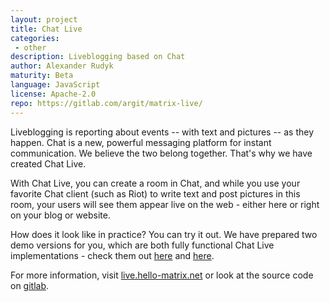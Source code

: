 ```yaml
---
layout: project
title: Chat Live
categories: 
 - other
description: Liveblogging based on Chat
author: Alexander Rudyk
maturity: Beta
language: JavaScript
license: Apache-2.0
repo: https://gitlab.com/argit/matrix-live/
---
```


Liveblogging is reporting about events -- with text and pictures -- as they happen. Chat is a new, powerful messaging platform for instant communication. We believe the two belong together. That's why we have created Chat Live.

With Chat Live, you can create a room in Chat, and while you use your favorite Chat client (such as Riot) to write text and post pictures in this room, your users will see them appear live on the web - either here or right on your blog or website.

How does it look like in practice? You can try it out. We have prepared two demo versions for you, which are both fully functional Chat Live implementations - check them out [here](https://live.hello-matrix.net/live.html#matrix.hello-matrix.net/!sBcCeweWXOjVViEiIY%3Ahello-matrix.net/Hello%2C%20Matrix!) and [here](https://live.hello-matrix.net/demo2.html).

For more information, visit [live.hello-matrix.net](https://live.hello-matrix.net/) or look at the source code on [gitlab](https://gitlab.com/argit/matrix-live).


